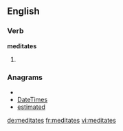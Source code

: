 ==English==

===Verb===
'''meditates'''

# {{third-person singular of|[[meditate]]}}

===Anagrams===
* {{alphagram|adeeimstt}}
* [[DateTimes#English|DateTimes]]
* [[estimated#English|estimated]]

[[de:meditates]]
[[fr:meditates]]
[[vi:meditates]]